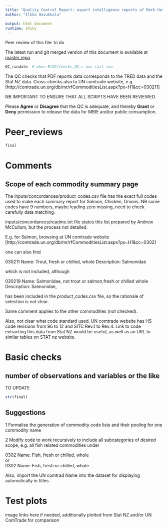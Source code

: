 ---
title: "Quality Control Report: export intelligence reports of Mark Hatcher"
author: "Ilkka Havukkala"

output: html_document
runtime: shiny
---

Peer review of this file: to do

The latest run and git merged version of this document is available at
[master repo](file:///P:/OTSP/export_intelligence/R/QC/Quality_Control_export_intelligence2.html) 



```{r}
QC_rundate  # when R/QC/checks_QC.r was last run
```

The QC checks that PDF reports data corresponds to the TRED data and the Stat NZ data. Cross-checks also to UN comtrade website, e.g. 
[http://comtrade.un.org/db/mr/rfCommoditiesList.aspx?px=H1&cc=030211]

NB IMPORTANT TO ENSURE THAT ALL SCRIPTS HAVE BEEN REVIEWED.

Please **Agree** or **Disagree** that the QC is adequate, and thereby **Grant** or **Deny** permission to release the data for MBIE and/or public consumption. 


# Peer_reviews

```{r}
final
```

# Comments 

## Scope of each commodity summary page

The inputs/concordances/product_codes.csv file has the exact full codes used to make each summary report for Salmon, Chicken, Onions. NB some codes have 9 numbers, maybe leading zero missing, need to check carefully data matching.

inputs/concordances/readme.txt file states this list prepared by Andrew McCullum, but the process not detailed.

E.g. for Salmon, browsing at UN comtrade website 
[http://comtrade.un.org/db/mr/rfCommoditiesList.aspx?px=H1&cc=0302]

one can also find 

030211  Name: Trout, fresh or chilled, whole 
Description: Salmonidae

which is not included, although 

030219  Name: Salmonidae, not trout or salmon,fresh or chilled whole
Description: Salmonidae,

has been included in the product_codes.csv file, so the rationale of selection is not clear.

Same comment applies to the other commodities (not checked).

Also, not clear what code standard used. UN comtrade website has HS code revisions from 96 to 12 and SITC Rev.1 to Rev.4.
Link to code extracting this data from Stat NZ would be useful, as well as an URL to similar tables on STAT nz website.




# Basic checks 

## number of observations and variables or the like

TO UPDATE

```{r}
str(final)
```

## Suggestions

1 Formalise the generation of commodity code lists and their pooling for one commodity name  

2 Modify code to work recursively to include all subcategories of desired scope, e.g.
all fish related commodities under   

0302  Name: Fish, fresh or chilled, whole  
or  
0302  Name: Fish, fresh or chilled, whole

Also, import the UN comtrad Name into the dataset for displaying automatically in titles.  

# Test plots 


image links here if needed, 
additionally plotted from Stat NZ and/or UN ComTrade for comparison


